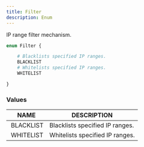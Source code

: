 ```yaml
---
title: Filter
description: Enum
---
```


IP range filter mechanism.
	
```graphql
enum Filter {

	# Blacklists specified IP ranges.
	BLACKLIST
	# Whitelists specified IP ranges.
	WHITELIST

}
```

### Values

| NAME | DESCRIPTION |
| - | - |
| BLACKLIST | Blacklists specified IP ranges. |
| WHITELIST | Whitelists specified IP ranges. |

